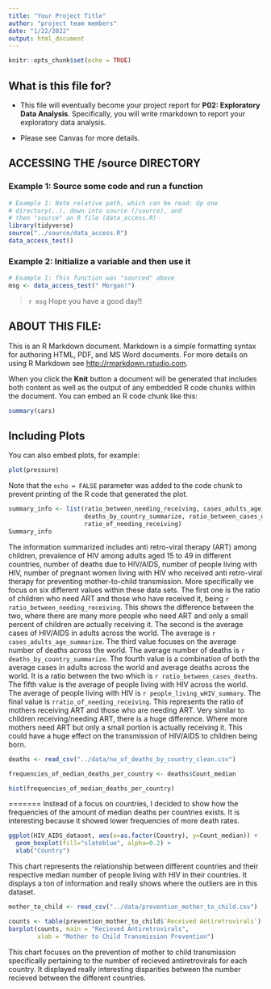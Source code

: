 ```yaml
---
title: "Your Project Title"
author: "project team members"
date: "1/22/2022"
output: html_document
---
```


```r
knitr::opts_chunk$set(echo = TRUE)
```

## What is this file for?

* This file will eventually become your project report for **P02: Exploratory Data Analysis**. Specifically, you will write rmarkdown to report your exploratory data analysis.

* Please see Canvas for more details.

## ACCESSING THE /source DIRECTORY
### Example 1: Source some code and run a function
```r
# Example 1: Note relative path, which can be read: Up one
# directory(..), down into source (/source), and 
# then "source" an R file (data_access.R)
library(tidyverse)
source("../source/data_access.R")
data_access_test()
```

### Example 2: Initialize a variable and then use it
```r
# Example 1: This function was "sourced" above
msg <- data_access_test(" Morgan!")
```

> `r msg` Hope you have a good day!! 

## ABOUT THIS FILE: 

This is an R Markdown document. Markdown is a simple formatting syntax for authoring HTML, PDF, and MS Word documents. For more details on using R Markdown see <http://rmarkdown.rstudio.com>.

When you click the **Knit** button a document will be generated that includes both content as well as the output of any embedded R code chunks within the document. You can embed an R code chunk like this:

```r
summary(cars)
```

## Including Plots

You can also embed plots, for example:

```r
plot(pressure)
```

Note that the `echo = FALSE` parameter was added to the code chunk to prevent printing of the R code that generated the plot.

```r
summary_info <- list(ratio_between_needing_receiving, cases_adults_age_summarize,
                     deaths_by_country_summarize, ratio_between_cases_deaths, people_living_wHIV_summary,
                     ratio_of_needing_receiving)
Summary_info

```
The information summarized includes anti retro-viral therapy (ART) among children, prevalence of HIV among adults aged 15 to 49 in different countries, number of deaths due to HIV/AIDS, number of people living with HIV, number of pregnant women living with HIV who received anti retro-viral therapy for preventing mother-to-child transmission. More specifically we focus on six different values within these data sets. The first one is the ratio of children who need ART and those who have received it, being `r ratio_between_needing_receiving `. This shows the difference between the two, where there are many more people who need ART and only a small percent of children are actually receiving it. The second is the average cases of HIV/AIDS in adults across the world. The average is `r cases_adults_age_summarize `. The third value focuses on the average number of deaths across the world. The average number of deaths is `r deaths_by_country_summarize `. The fourth value is a combination of both the average cases in adults across the world and average deaths across the world. It is a ratio between the two which is `r ratio_between_cases_deaths`. The fifth value is the average of people living with HIV across the world. The average of people living with HIV is `r people_living_wHIV_summary`. The final value is `rratio_of_needing_receiving`. This represents the ratio of mothers receiving ART and those who are needing ART. Very similar to children receiving/needing ART, there is a huge difference. Where more mothers need ART but only a small portion is actually receiving it. This could have a huge effect on the transmission of HIV/AIDS to children being born.

```r
deaths <- read_csv("../data/no_of_deaths_by_country_clean.csv")

frequencies_of_median_deaths_per_country <- deaths$Count_median

hist(frequencies_of_median_deaths_per_country)

```
=======
Instead of a focus on countries, I decided to show how the frequencies of the amount of median deaths per countries exists. It is interesting because it showed lower frequencies of more death rates.

```r
ggplot(HIV_AIDS_dataset, aes(x=as.factor(Country), y=Count_median)) + 
  geom_boxplot(fill="slateblue", alpha=0.2) + 
  xlab("Country")
```
This chart represents the relationship between different countries and their respective median number of people living with HIV in their countries. It displays a ton of information and really shows where the outliers are in this dataset.

```r
mother_to_child <- read_csv("../data/prevention_mother_to_child.csv")

counts <- table(prevention_mother_to_child$`Received Antiretrovirals`)
barplot(counts, main = "Recieved Antiretrovirals",
        xlab = "Mother to Child Transmission Prevention")

```

This chart focuses on the prevention of mother to child transmission specifically pertaining to the number of recieved antiretrovirals for each country. It displayed really interesting disparities between the number recieved between the different countries.

